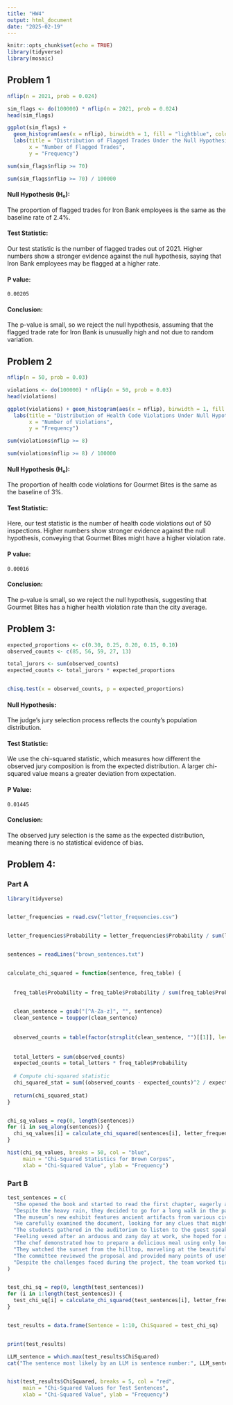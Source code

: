```yaml
---
title: "HW4"
output: html_document
date: "2025-02-19"
---
```


```r
knitr::opts_chunk$set(echo = TRUE)
library(tidyverse)
library(mosaic)
```

## Problem 1

```r
nflip(n = 2021, prob = 0.024)

sim_flags <- do(100000) * nflip(n = 2021, prob = 0.024)
head(sim_flags)

ggplot(sim_flags) + 
  geom_histogram(aes(x = nflip), binwidth = 1, fill = "lightblue", color = "black") +
  labs(title = "Distribution of Flagged Trades Under the Null Hypothesis",
       x = "Number of Flagged Trades",
       y = "Frequency")

sum(sim_flags$nflip >= 70)

sum(sim_flags$nflip >= 70) / 100000
```

#### **Null Hypothesis (H₀):**

The proportion of flagged trades for Iron Bank employees is the same as the baseline rate of 2.4%.

#### **Test Statistic:**

Our test statistic is the number of flagged trades out of 2021. Higher numbers show a stronger evidence against the null hypothesis, saying that Iron Bank employees may be flagged at a higher rate.

#### P value:

```         
0.00205
```

#### **Conclusion:**

The p-value is small, so we reject the null hypothesis, assuming that the flagged trade rate for Iron Bank is unusually high and not due to random variation.

## Problem 2

```r
nflip(n = 50, prob = 0.03)

violations <- do(100000) * nflip(n = 50, prob = 0.03)
head(violations)

ggplot(violations) + geom_histogram(aes(x = nflip), binwidth = 1, fill = "green", color = "black") +
  labs(title = "Distribution of Health Code Violations Under Null Hypothesis",
       x = "Number of Violations",
       y = "Frequency")

sum(violations$nflip >= 8)

sum(violations$nflip >= 8) / 100000

```

#### **Null Hypothesis (H₀):**

The proportion of health code violations for Gourmet Bites is the same as the baseline of 3%.

#### **Test Statistic:**

Here, our test statistic is the number of health code violations out of 50 inspections. Higher numbers show stronger evidence against the null hypothesis, conveying that Gourmet Bites might have a higher violation rate.

#### P value:

```         
0.00016
```

#### **Conclusion:**

The p-value is small, so we reject the null hypothesis, suggesting that Gourmet Bites has a higher health violation rate than the city average.

## Problem 3:

```r
expected_proportions <- c(0.30, 0.25, 0.20, 0.15, 0.10)
observed_counts <- c(85, 56, 59, 27, 13)

total_jurors <- sum(observed_counts)
expected_counts <- total_jurors * expected_proportions


chisq.test(x = observed_counts, p = expected_proportions)
```

#### **Null Hypothesis:** 

The judge’s jury selection process reflects the county’s population distribution.

#### **Test Statistic:** 

We use the chi-squared statistic, which measures how different the observed jury composition is from the expected distribution. A larger chi-squared value means a greater deviation from expectation.

#### P Value:

```         
0.01445
```

#### Conclusion:

The observed jury selection is the same as the expected distribution, meaning there is no statistical evidence of bias.

## Problem 4:

### Part A

```r

library(tidyverse)


letter_frequencies = read.csv("letter_frequencies.csv")


letter_frequencies$Probability = letter_frequencies$Probability / sum(letter_frequencies$Probability)


sentences = readLines("brown_sentences.txt")


calculate_chi_squared = function(sentence, freq_table) {
  
 
  freq_table$Probability = freq_table$Probability / sum(freq_table$Probability)
  

  clean_sentence = gsub("[^A-Za-z]", "", sentence)
  clean_sentence = toupper(clean_sentence)
  
  
  observed_counts = table(factor(strsplit(clean_sentence, "")[[1]], levels = freq_table$Letter))
  
 
  total_letters = sum(observed_counts)
  expected_counts = total_letters * freq_table$Probability
  
  # Compute chi-squared statistic
  chi_squared_stat = sum((observed_counts - expected_counts)^2 / expected_counts)
  
  return(chi_squared_stat)
}


chi_sq_values = rep(0, length(sentences))
for (i in seq_along(sentences)) {
  chi_sq_values[i] = calculate_chi_squared(sentences[i], letter_frequencies)
}

hist(chi_sq_values, breaks = 50, col = "blue",
     main = "Chi-Squared Statistics for Brown Corpus",
     xlab = "Chi-Squared Value", ylab = "Frequency")

```

### Part B

```r
test_sentences = c(
  "She opened the book and started to read the first chapter, eagerly anticipating what might come next.",
  "Despite the heavy rain, they decided to go for a long walk in the park, crossing the main avenue by the fountain in the center.",
  "The museum’s new exhibit features ancient artifacts from various civilizations around the world.",
  "He carefully examined the document, looking for any clues that might help solve the mystery.",
  "The students gathered in the auditorium to listen to the guest speaker’s inspiring lecture.",
  "Feeling vexed after an arduous and zany day at work, she hoped for a peaceful and quiet evening at home, cozying up after a quick dinner with some TV, or maybe a book on her upcoming visit to Auckland.",
  "The chef demonstrated how to prepare a delicious meal using only locally sourced ingredients, focusing mainly on some excellent dinner recipes from Spain.",
  "They watched the sunset from the hilltop, marveling at the beautiful array of colors in the sky.",
  "The committee reviewed the proposal and provided many points of useful feedback to improve the project’s effectiveness.",
  "Despite the challenges faced during the project, the team worked tirelessly to ensure its successful completion, resulting in a product that exceeded everyone’s expectations."
)


test_chi_sq = rep(0, length(test_sentences))
for (i in 1:length(test_sentences)) {
  test_chi_sq[i] = calculate_chi_squared(test_sentences[i], letter_frequencies)
}


test_results = data.frame(Sentence = 1:10, ChiSquared = test_chi_sq)


print(test_results)

LLM_sentence = which.max(test_results$ChiSquared)
cat("The sentence most likely by an LLM is sentence number:", LLM_sentence, "\n")


hist(test_results$ChiSquared, breaks = 5, col = "red",
     main = "Chi-Squared Values for Test Sentences",
     xlab = "Chi-Squared Value", ylab = "Frequency")
```
